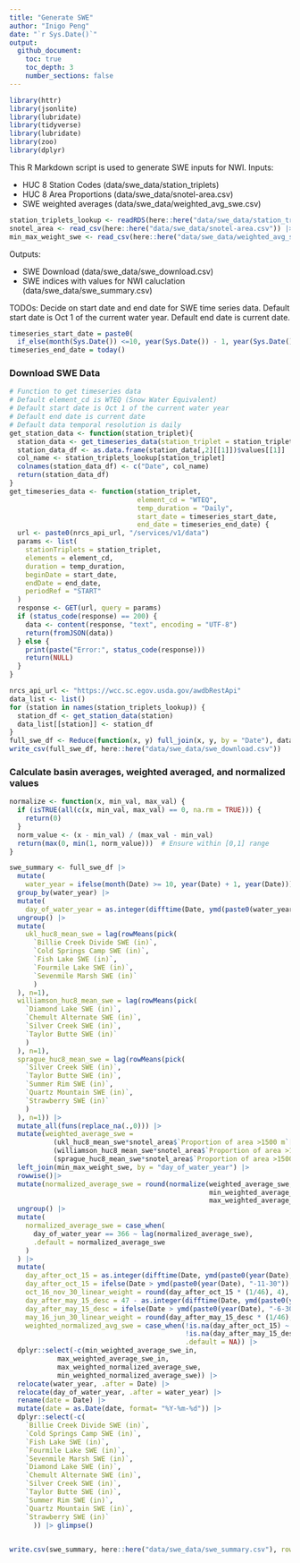 ```yaml
---
title: "Generate SWE"
author: "Inigo Peng"
date: "`r Sys.Date()`"
output: 
  github_document:
    toc: true
    toc_depth: 3
    number_sections: false
---
```


```r
library(httr)
library(jsonlite)
library(lubridate)
library(tidyverse)
library(lubridate)
library(zoo)
library(dplyr)
```

This R Markdown script is used to generate SWE inputs for NWI. 
Inputs: 

* HUC 8 Station Codes  (data/swe_data/station_triplets)
* HUC 8 Area Proportions (data/swe_data/snotel-area.csv)
* SWE weighted averages  (data/swe_data/weighted_avg_swe.csv)

```r
station_triplets_lookup <- readRDS(here::here("data/swe_data/station_triplets")) |> glimpse()
snotel_area <- read_csv(here::here("data/swe_data/snotel-area.csv")) |> glimpse()
min_max_weight_swe <- read_csv(here::here("data/swe_data/weighted_avg_swe.csv")) |> glimpse() 
```

Outputs: 

* SWE Download (data/swe_data/swe_download.csv)
* SWE indices with values for NWI caluclation (data/swe_data/swe_summary.csv)

TODOs:
Decide on start date and end date for SWE time series data. Default start date is Oct 1 of the current water year. Default end date is current date. 
```r
timeseries_start_date = paste0(
  if_else(month(Sys.Date()) <=10, year(Sys.Date()) - 1, year(Sys.Date())), "-09-14")
timeseries_end_date = today()
```

### Download SWE Data
```r
# Function to get timeseries data
# Default element_cd is WTEQ (Snow Water Equivalent)
# Default start date is Oct 1 of the current water year
# Default end date is current date
# Default data temporal resolution is daily
get_station_data <- function(station_triplet){
  station_data <- get_timeseries_data(station_triplet = station_triplet)
  station_data_df <- as.data.frame(station_data[,2][[1]])$values[[1]]
  col_name <- station_triplets_lookup[station_triplet]
  colnames(station_data_df) <- c("Date", col_name)
  return(station_data_df)
}
get_timeseries_data <- function(station_triplet,
                                element_cd = "WTEQ",
                                temp_duration = "Daily",
                                start_date = timeseries_start_date,
                                end_date = timeseries_end_date) {
  url <- paste0(nrcs_api_url, "/services/v1/data")
  params <- list(
    stationTriplets = station_triplet,
    elements = element_cd,
    duration = temp_duration,
    beginDate = start_date,
    endDate = end_date,
    periodRef = "START"
  )
  response <- GET(url, query = params)
  if (status_code(response) == 200) {
    data <- content(response, "text", encoding = "UTF-8")
    return(fromJSON(data))
  } else {
    print(paste("Error:", status_code(response)))
    return(NULL)
  }
}
```
```r
nrcs_api_url <- "https://wcc.sc.egov.usda.gov/awdbRestApi"
data_list <- list()
for (station in names(station_triplets_lookup)) {
  station_df <- get_station_data(station)
  data_list[[station]] <- station_df
}
full_swe_df <- Reduce(function(x, y) full_join(x, y, by = "Date"), data_list) |> glimpse()
write_csv(full_swe_df, here::here("data/swe_data/swe_download.csv"))
```

### Calculate basin averages, weighted averaged, and normalized values
```r
normalize <- function(x, min_val, max_val) {
  if (isTRUE(all(c(x, min_val, max_val) == 0, na.rm = TRUE))) {
    return(0)
  }
  norm_value <- (x - min_val) / (max_val - min_val)
  return(max(0, min(1, norm_value)))  # Ensure within [0,1] range
}

swe_summary <- full_swe_df |> 
  mutate(
    water_year = ifelse(month(Date) >= 10, year(Date) + 1, year(Date))) |> 
  group_by(water_year) |>  
  mutate(
    day_of_water_year = as.integer(difftime(Date, ymd(paste0(water_year - 1 ,'-09-30')), units = "days"))) |> 
  ungroup() |> 
  mutate(
    ukl_huc8_mean_swe = lag(rowMeans(pick(
      `Billie Creek Divide SWE (in)`,
      `Cold Springs Camp SWE (in)`,
      `Fish Lake SWE (in)`,
      `Fourmile Lake SWE (in)`,
      `Sevenmile Marsh SWE (in)`
      )
  ), n=1),
  williamson_huc8_mean_swe = lag(rowMeans(pick(
    `Diamond Lake SWE (in)`,
    `Chemult Alternate SWE (in)`,
    `Silver Creek SWE (in)`, 
    `Taylor Butte SWE (in)`
    )
  ), n=1),
  sprague_huc8_mean_swe = lag(rowMeans(pick(
    `Silver Creek SWE (in)`,
    `Taylor Butte SWE (in)`,
    `Summer Rim SWE (in)`,
    `Quartz Mountain SWE (in)`,
    `Strawberry SWE (in)`
    )
  ), n=1)) |> 
  mutate_all(funs(replace_na(.,0))) |> 
  mutate(weighted_average_swe = 
           (ukl_huc8_mean_swe*snotel_area$`Proportion of area >1500 m`[1]) + 
           (williamson_huc8_mean_swe*snotel_area$`Proportion of area >1500 m`[2]) + 
           (sprague_huc8_mean_swe*snotel_area$`Proportion of area >1500 m`[3])) |> 
  left_join(min_max_weight_swe, by = "day_of_water_year") |>
  rowwise()|>
  mutate(normalized_average_swe = round(normalize(weighted_average_swe, 
                                                  min_weighted_average_swe_in, 
                                                  max_weighted_average_swe_in), 2))|>
  ungroup() |>
  mutate(
    normalized_average_swe = case_when(
      day_of_water_year == 366 ~ lag(normalized_average_swe),
      .default = normalized_average_swe
    )
  ) |> 
  mutate(
    day_after_oct_15 = as.integer(difftime(Date, ymd(paste0(year(Date), "-10-15")), units = "days")),
    day_after_oct_15 = ifelse(Date > ymd(paste0(year(Date), "-11-30")) | day_after_oct_15 < 1, NA, day_after_oct_15),
    oct_16_nov_30_linear_weight = round(day_after_oct_15 * (1/46), 4),
    day_after_may_15_desc = 47 - as.integer(difftime(Date, ymd(paste0(year(Date), "-5-15")), units = "days")),
    day_after_may_15_desc = ifelse(Date > ymd(paste0(year(Date), "-6-30")) | Date < ymd(paste0(year(Date), "-5-16")), NA, day_after_may_15_desc),
    may_16_jun_30_linear_weight = round(day_after_may_15_desc * (1/46), 4),
    weighted_normalized_avg_swe = case_when(!is.na(day_after_oct_15) ~ normalized_average_swe * oct_16_nov_30_linear_weight,
                                            !is.na(day_after_may_15_desc) ~ normalized_average_swe * may_16_jun_30_linear_weight,
                                            .default = NA)) |> 
  dplyr::select(-c(min_weighted_average_swe_in, 
            max_weighted_average_swe_in, 
            max_weighted_normalized_average_swe, 
            min_weighted_normalized_average_swe)) |> 
  relocate(water_year, .after = Date) |> 
  relocate(day_of_water_year, .after = water_year) |> 
  rename(date = Date) |> 
  mutate(date = as.Date(date, format= "%Y-%m-%d")) |> 
  dplyr::select(-c(
    `Billie Creek Divide SWE (in)`,
    `Cold Springs Camp SWE (in)`,
    `Fish Lake SWE (in)`,
    `Fourmile Lake SWE (in)`,
    `Sevenmile Marsh SWE (in)`,
    `Diamond Lake SWE (in)`,
    `Chemult Alternate SWE (in)`,
    `Silver Creek SWE (in)`, 
    `Taylor Butte SWE (in)`,
    `Summer Rim SWE (in)`,
    `Quartz Mountain SWE (in)`,
    `Strawberry SWE (in)`
      )) |> glimpse()
  

write.csv(swe_summary, here::here("data/swe_data/swe_summary.csv"), row.names = FALSE)
```

